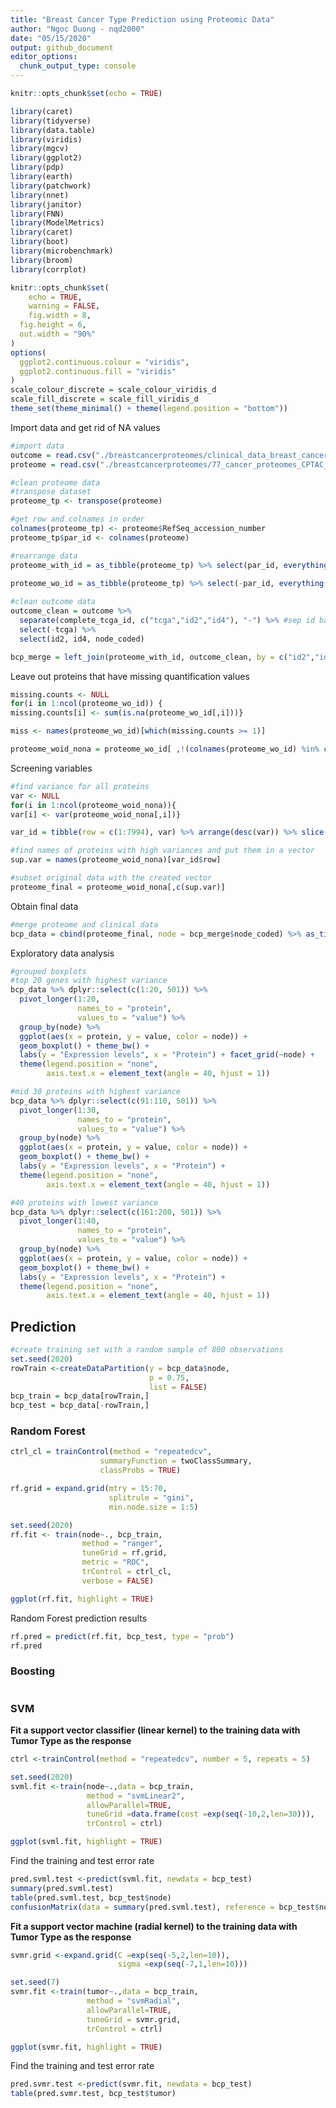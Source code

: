 ```yaml
---
title: "Breast Cancer Type Prediction using Proteomic Data"
author: "Ngoc Duong - nqd2000"
date: "05/15/2020"
output: github_document
editor_options: 
  chunk_output_type: console
---
```


```r
knitr::opts_chunk$set(echo = TRUE)

library(caret)
library(tidyverse)
library(data.table)
library(viridis)
library(mgcv)
library(ggplot2)
library(pdp)
library(earth)
library(patchwork)
library(nnet)
library(janitor)
library(FNN)
library(ModelMetrics)
library(caret)
library(boot)
library(microbenchmark)
library(broom)
library(corrplot)

knitr::opts_chunk$set(
	echo = TRUE,
	warning = FALSE,
	fig.width = 8, 
  fig.height = 6,
  out.width = "90%"
)
options(
  ggplot2.continuous.colour = "viridis",
  ggplot2.continuous.fill = "viridis"
)
scale_colour_discrete = scale_colour_viridis_d
scale_fill_discrete = scale_fill_viridis_d
theme_set(theme_minimal() + theme(legend.position = "bottom"))
```

Import data and get rid of NA values
```r
#import data
outcome = read.csv("./breastcancerproteomes/clinical_data_breast_cancer.csv") %>% janitor::clean_names()
proteome = read.csv("./breastcancerproteomes/77_cancer_proteomes_CPTAC_itraq.csv") 

#clean proteome data
#transpose dataset
proteome_tp <- transpose(proteome)

#get row and colnames in order
colnames(proteome_tp) <- proteome$RefSeq_accession_number
proteome_tp$par_id <- colnames(proteome) 

#rearrange data
proteome_with_id = as_tibble(proteome_tp) %>% select(par_id, everything()) %>% .[-c(1:3),] %>% separate(par_id, c("id2","id4","tcga")) %>% select(-tcga)

proteome_wo_id = as_tibble(proteome_tp) %>% select(-par_id, everything()) %>% .[-c(1:3),-ncol(proteome_tp)]
  
#clean outcome data 
outcome_clean = outcome %>% 
  separate(complete_tcga_id, c("tcga","id2","id4"), "-") %>% #sep id based on 2-digit id and 4-digit id
  select(-tcga) %>% 
  select(id2, id4, node_coded)

bcp_merge = left_join(proteome_with_id, outcome_clean, by = c("id2","id4"))
```

Leave out proteins that have missing quantification values 

```r
missing.counts <- NULL
for(i in 1:ncol(proteome_wo_id)) {
missing.counts[i] <- sum(is.na(proteome_wo_id[,i]))}

miss <- names(proteome_wo_id)[which(missing.counts >= 1)] 

proteome_woid_nona = proteome_wo_id[ ,!(colnames(proteome_wo_id) %in% c(miss))]
```

Screening variables 

```r
#find variance for all proteins
var <- NULL
for(i in 1:ncol(proteome_woid_nona)){
var[i] <- var(proteome_woid_nona[,i])}

var_id = tibble(row = c(1:7994), var) %>% arrange(desc(var)) %>% slice(1:500)

#find names of proteins with high variances and put them in a vector
sup.var = names(proteome_woid_nona)[var_id$row]

#subset original data with the created vector
proteome_final = proteome_woid_nona[,c(sup.var)]
```


Obtain final data
```r
#merge proteome and clinical data 
bcp_data = cbind(proteome_final, node = bcp_merge$node_coded) %>% as_tibble() %>% drop_na(node) %>% mutate_at(vars(-node), as.numeric) 
```

Exploratory data analysis

```r
#grouped boxplots
#top 20 genes with highest variance
bcp_data %>% dplyr::select(c(1:20, 501)) %>% 
  pivot_longer(1:20,
               names_to = "protein",
               values_to = "value") %>% 
  group_by(node) %>% 
  ggplot(aes(x = protein, y = value, color = node)) +
  geom_boxplot() + theme_bw() + 
  labs(y = "Expression levels", x = "Protein") + facet_grid(~node) + 
  theme(legend.position = "none",
        axis.text.x = element_text(angle = 40, hjust = 1))

#mid 30 proteins with highest variance
bcp_data %>% dplyr::select(c(91:110, 501)) %>% 
  pivot_longer(1:30,
               names_to = "protein",
               values_to = "value") %>% 
  group_by(node) %>% 
  ggplot(aes(x = protein, y = value, color = node)) +
  geom_boxplot() + theme_bw() + 
  labs(y = "Expression levels", x = "Protein") + 
  theme(legend.position = "none",
        axis.text.x = element_text(angle = 40, hjust = 1))

#40 proteins with lowest variance
bcp_data %>% dplyr::select(c(161:200, 501)) %>% 
  pivot_longer(1:40,
               names_to = "protein",
               values_to = "value") %>% 
  group_by(node) %>% 
  ggplot(aes(x = protein, y = value, color = node)) +
  geom_boxplot() + theme_bw() + 
  labs(y = "Expression levels", x = "Protein") + 
  theme(legend.position = "none",
        axis.text.x = element_text(angle = 40, hjust = 1))
```


## Prediction

```r
#create training set with a random sample of 800 observations
set.seed(2020)
rowTrain <-createDataPartition(y = bcp_data$node,
                               p = 0.75,
                               list = FALSE)
bcp_train = bcp_data[rowTrain,]
bcp_test = bcp_data[-rowTrain,]
```


### Random Forest

```r
ctrl_cl = trainControl(method = "repeatedcv",
                    summaryFunction = twoClassSummary,
                    classProbs = TRUE)

rf.grid = expand.grid(mtry = 15:70, 
                      splitrule = "gini",
                      min.node.size = 1:5)

set.seed(2020)
rf.fit <- train(node~., bcp_train,
                method = "ranger",
                tuneGrid = rf.grid,
                metric = "ROC",
                trControl = ctrl_cl, 
                verbose = FALSE)

ggplot(rf.fit, highlight = TRUE)
```

Random Forest prediction results

```r
rf.pred = predict(rf.fit, bcp_test, type = "prob")
rf.pred
```


### Boosting 

```r

```


### SVM

**Fit a support vector classifier (linear kernel) to the training data with Tumor Type as the response**

```r
ctrl <-trainControl(method = "repeatedcv", number = 5, repeats = 5)

set.seed(2020)
svml.fit <-train(node~.,data = bcp_train,
                 method = "svmLinear2",
                 allowParallel=TRUE,
                 tuneGrid =data.frame(cost =exp(seq(-10,2,len=30))),
                 trControl = ctrl)

ggplot(svml.fit, highlight = TRUE)
```

Find the training and test error rate

```r
pred.svml.test <-predict(svml.fit, newdata = bcp_test)
summary(pred.svml.test)
table(pred.svml.test, bcp_test$node)
confusionMatrix(data = summary(pred.svml.test), reference = bcp_test$node)
```

**Fit a support vector machine (radial kernel) to the training data with Tumor Type as the response**

```r
svmr.grid <-expand.grid(C =exp(seq(-5,2,len=10)),
                        sigma =exp(seq(-7,1,len=10)))

set.seed(7)
svmr.fit <-train(tumor~.,data = bcp_train,
                 method = "svmRadial",
                 allowParallel=TRUE,
                 tuneGrid = svmr.grid,
                 trControl = ctrl)

ggplot(svmr.fit, highlight = TRUE)
```

Find the training and test error rate

```r
pred.svmr.test <-predict(svmr.fit, newdata = bcp_test)
table(pred.svmr.test, bcp_test$tumor)
```

